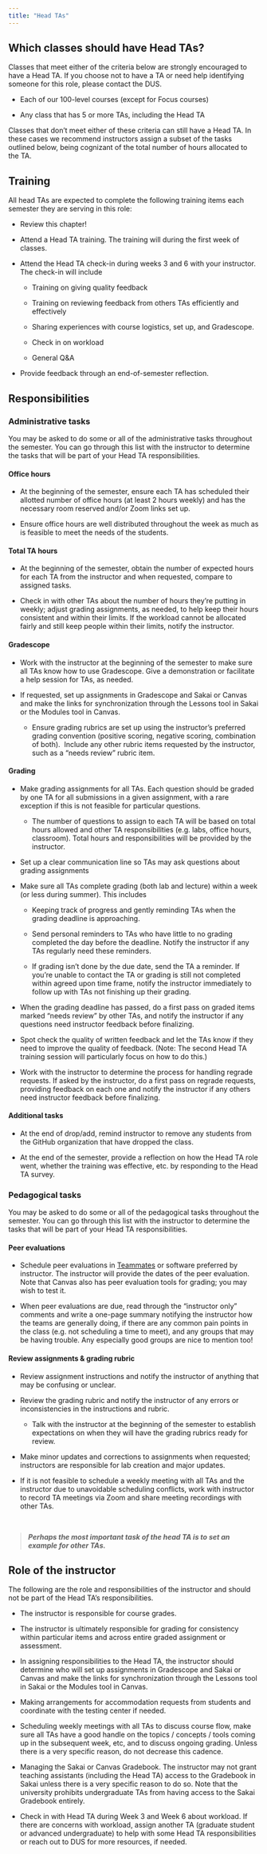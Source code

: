 ```yaml
---
title: "Head TAs"
---
```


## Which classes should have Head TAs?

Classes that meet either of the criteria below are strongly encouraged to have a Head TA. If you choose not to have a TA or need help identifying someone for this role, please contact the DUS.

-   Each of our 100-level courses (except for Focus courses)

-   Any class that has 5 or more TAs, including the Head TA

Classes that don't meet either of these criteria can still have a Head TA. In these cases we recommend instructors assign a subset of the tasks outlined below, being cognizant of the total number of hours allocated to the TA.

## Training

All head TAs are expected to complete the following training items each semester they are serving in this role:

-   Review this chapter!

-   Attend a Head TA training.
    The training will during the first week of classes.

-   Attend the Head TA check-in during weeks 3 and 6 with your instructor.
    The check-in will include

    -   Training on giving quality feedback

    -   Training on reviewing feedback from others TAs efficiently and effectively

    -   Sharing experiences with course logistics, set up, and Gradescope.

    -   Check in on workload

    -   General Q&A

-   Provide feedback through an end-of-semester reflection.

## Responsibilities

### Administrative tasks

You may be asked to do some or all of the administrative tasks throughout the semester.
You can go through this list with the instructor to determine the tasks that will be part of your Head TA responsibilities.

#### Office hours

-   At the beginning of the semester, ensure each TA has scheduled their allotted number of office hours (at least 2 hours weekly) and has the necessary room reserved and/or Zoom links set up.

-   Ensure office hours are well distributed throughout the week as much as is feasible to meet the needs of the students.

#### Total TA hours

-   At the beginning of the semester, obtain the number of expected hours for each TA from the instructor and when requested, compare to assigned tasks.

-   Check in with other TAs about the number of hours they're putting in weekly; adjust grading assignments, as needed, to help keep their hours consistent and within their limits.
    If the workload cannot be allocated fairly and still keep people within their limits, notify the instructor.

#### Gradescope

-   Work with the instructor at the beginning of the semester to make sure all TAs know how to use Gradescope.
    Give a demonstration or facilitate a help session for TAs, as needed. 

-   If requested, set up assignments in Gradescope and Sakai or Canvas and make the links for synchronization through the Lessons tool in Sakai or the Modules tool in Canvas.

    -   Ensure grading rubrics are set up using the instructor's preferred grading convention (positive scoring, negative scoring, combination of both).  Include any other rubric items requested by the instructor, such as a "needs review" rubric item.

#### Grading

-   Make grading assignments for all TAs.
    Each question should be graded by one TA for all submissions in a given assignment, with a rare exception if this is not feasible for particular questions.

    -   The number of questions to assign to each TA will be based on total hours allowed and other TA responsibilities (e.g. labs, office hours, classroom). Total hours and responsibilities will be provided by the instructor. 

-   Set up a clear communication line so TAs may ask questions about grading assignments

-   Make sure all TAs complete grading (both lab and lecture) within a week (or less during summer).
    This includes

    -   Keeping track of progress and gently reminding TAs when the grading deadline is approaching.

    -   Send personal reminders to TAs who have little to no grading completed the day before the deadline.
        Notify the instructor if any TAs regularly need these reminders.

    -   If grading isn't done by the due date, send the TA a reminder.
        If you're unable to contact the TA or grading is still not completed within agreed upon time frame, notify the instructor immediately to follow up with TAs not finishing up their grading.

-   When the grading deadline has passed, do a first pass on graded items marked "needs review" by other TAs, and notify the instructor if any questions need instructor feedback before finalizing.

-   Spot check the quality of written feedback and let the TAs know if they need to improve the quality of feedback.
    (Note: The second Head TA training session will particularly focus on how to do this.)

-   Work with the instructor to determine the process for handling regrade requests.
    If asked by the instructor, do a first pass on regrade requests, providing feedback on each one and notify the instructor if any others need instructor feedback before finalizing.

#### Additional tasks

-   At the end of drop/add, remind instructor to remove any students from the GitHub organization that have dropped the class. 

-   At the end of the semester, provide a reflection on how the Head TA role went, whether the training was effective, etc. by responding to the Head TA survey.

### Pedagogical tasks

You may be asked to do some or all of the pedagogical tasks throughout the semester.
You can go through this list with the instructor to determine the tasks that will be part of your Head TA responsibilities.

#### Peer evaluations

-   Schedule peer evaluations in [Teammates](https://teammatesv4.appspot.com/) or software preferred by instructor.
    The instructor will provide the dates of the peer evaluation.
    Note that Canvas also has peer evaluation tools for grading; you may wish to test it.

-   When peer evaluations are due, read through the "instructor only" comments and write a one-page summary notifying the instructor how the teams are generally doing, if there are any common pain points in the class (e.g. not scheduling a time to meet), and any groups that may be having trouble.
    Any especially good groups are nice to mention too!

#### Review assignments & grading rubric

-   Review assignment instructions and notify the instructor of anything that may be confusing or unclear. 

-   Review the grading rubric and notify the instructor of any errors or inconsistencies in the instructions and rubric.

    -   Talk with the instructor at the beginning of the semester to establish expectations on when they will have the grading rubrics ready for review. 

-   Make minor updates and corrections to assignments when requested; instructors are responsible for lab creation and major updates.

-   If it is not feasible to schedule a weekly meeting with all TAs and the instructor due to unavoidable scheduling conflicts, work with instructor to record TA meetings via Zoom and share meeting recordings with other TAs.

<br>

> ***Perhaps the most important task of the head TA is to set an example for other TAs.*** 

## Role of the instructor

The following are the role and responsibilities of the instructor and should not be part of the Head TA's responsibilities.

-   The instructor is responsible for course grades.

-   The instructor is ultimately responsible for grading for consistency within particular items and across entire graded assignment or assessment.

-   In assigning responsibilities to the Head TA, the instructor should determine who will set up assignments in Gradescope and Sakai or Canvas and make the links for synchronization through the Lessons tool in Sakai or the Modules tool in Canvas.

-   Making arrangements for accommodation requests from students and coordinate with the testing center if needed.

-   Scheduling weekly meetings with all TAs to discuss course flow, make sure all TAs have a good handle on the topics / concepts / tools coming up in the subsequent week, etc, and to discuss ongoing grading.
    Unless there is a very specific reason, do not decrease this cadence.

-   Managing the Sakai or Canvas Gradebook.
    The instructor may not grant teaching assistants (including the Head TA) access to the Gradebook in Sakai unless there is a very specific reason to do so.
    Note that the university prohibits undergraduate TAs from having access to the Sakai Gradebook entirely.

-   Check in with Head TA during Week 3 and Week 6 about workload.
    If there are concerns with workload, assign another TA (graduate student or advanced undergraduate) to help with some Head TA responsibilities or reach out to DUS for more resources, if needed.
